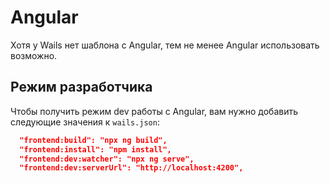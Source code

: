 # Angular

Хотя у Wails нет шаблона с Angular, тем не менее Angular использовать возможно.

## Режим разработчика

Чтобы получить режим dev работы с Angular, вам нужно добавить следующие значения к `wails.json`:

```json
  "frontend:build": "npx ng build",
  "frontend:install": "npm install",
  "frontend:dev:watcher": "npx ng serve",
  "frontend:dev:serverUrl": "http://localhost:4200",
```